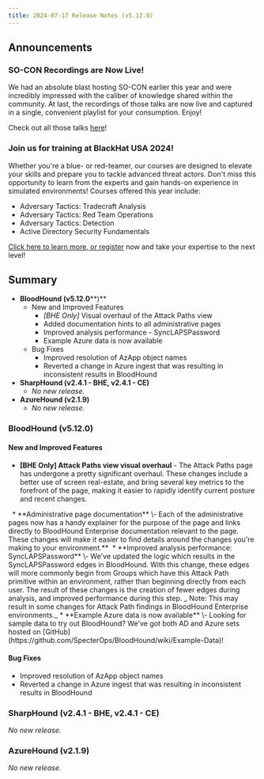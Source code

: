 ```yaml
---
title: 2024-07-17 Release Notes (v5.12.0)
---
```


## Announcements

### SO-CON Recordings are Now Live!

We had an absolute blast hosting SO-CON earlier this year and were incredibly impressed with the caliber of knowledge shared within the community. At last, the recordings of those talks are now live and captured in a single, convenient playlist for your consumption. Enjoy!

Check out all those talks [here](https://www.youtube.com/playlist?list=PLJK0fZNGiFU_Zh8PkjCws_Rw_8WdWKyd7)!

### Join us for training at BlackHat USA 2024!
Whether you're a blue- or red-teamer, our courses are designed to elevate your skills and prepare you to tackle advanced threat actors. Don't miss this opportunity to learn from the experts and gain hands-on experience in simulated environments! Courses offered this year include:

* Adversary Tactics: Tradecraft Analysis
* Adversary Tactics: Red Team Operations
* Adversary Tactics: Detection
* Active Directory Security Fundamentals

[Click here to learn more, or register](https://specterops.io/specterops-at-black-hat-usa-2024/) now and take your expertise to the next level!

## Summary

* **BloodHound (v5.12.0****)**
    * New and Improved Features
        * _\[BHE Only\]_ Visual overhaul of the Attack Paths view
        * Added documentation hints to all administrative pages
        * Improved analysis performance - SyncLAPSPassword
        * Example Azure data is now available
    * Bug Fixes
        * Improved resolution of AzApp object names
        * Reverted a change in Azure ingest that was resulting in inconsistent results in BloodHound
* **SharpHound (v2.4.1 - BHE, v2.4.1 - CE)**
    * _No new release._
* **AzureHound (v2.1.9)**
    * _No new release._

### BloodHound (v5.12.0)

#### New and Improved Features

* **\[BHE Only\] Attack Paths view visual overhaul** \- The Attack Paths page has undergone a pretty significant overhaul. These changes include a better use of screen real-estate, and bring several key metrics to the forefront of the page, making it easier to rapidly identify current posture and recent changes.
<Frame>
  <img src="/hc/images/image-7.png" alt=""/>
</Frame>

<Frame>
  <img src="/hc/images/image-8.png" alt=""/>
</Frame>
* **Administrative page documentation** \- Each of the administrative pages now has a handy explainer for the purpose of the page and links directly to BloodHound Enterprise documentation relevant to the page. These changes will make it easier to find details around the changes you're making to your environment.**
<Frame>
  <img src="/hc/images/image-9.png" alt=""/>
</Frame>
* **Improved analysis performance: SyncLAPSPassword** \- We've updated the logic which results in the SyncLAPSPassword edges in BloodHound. With this change, these edges will more commonly begin from Groups which have this Attack Path primitive within an environment, rather than beginning directly from each user. The result of these changes is the creation of fewer edges during analysis, and improved performance during this step.
    _
    Note: This may result in some changes for Attack Path findings in BloodHound Enterprise environments._
* **Example Azure data is now available** \- Looking for sample data to try out BloodHound? We've got both AD and Azure sets hosted on [GitHub](https://github.com/SpecterOps/BloodHound/wiki/Example-Data)!

#### Bug Fixes

* Improved resolution of AzApp object names
* Reverted a change in Azure ingest that was resulting in inconsistent results in BloodHound

### SharpHound (v2.4.1 - BHE, v2.4.1 - CE)

_No new release._

### AzureHound (v2.1.9)

_No new release._

